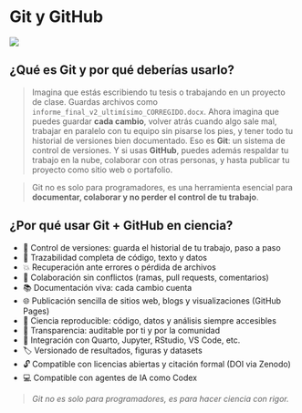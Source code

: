 # Git y GitHub


![](images/version_final.png)

## ¿Qué es Git y por qué deberías usarlo? {.small}

> Imagina que estás escribiendo tu tesis o trabajando en un proyecto de clase. Guardas archivos como `informe_final_v2_ultimísimo_CORREGIDO.docx`. Ahora imagina que puedes guardar **cada cambio**, volver atrás cuando algo sale mal, trabajar en paralelo con tu equipo sin pisarse los pies, y tener todo tu historial de versiones bien documentado. Eso es **Git**: un sistema de control de versiones. Y si usas **GitHub**, puedes además respaldar tu trabajo en la nube, colaborar con otras personas, y hasta publicar tu proyecto como sitio web o portafolio.  

>Git no es solo para programadores, es una herramienta esencial para **documentar, colaborar y no perder el control de tu trabajo**.



## ¿Por qué usar Git + GitHub en ciencia? {.scrollable}

- 🔄 Control de versiones: guarda el historial de tu trabajo, paso a paso  
- 🧠 Trazabilidad completa de código, texto y datos  
- 💥 Recuperación ante errores o pérdida de archivos  
- 🤝 Colaboración sin conflictos (ramas, pull requests, comentarios)  
- 📚 Documentación viva: cada cambio cuenta  
- 🌐 Publicación sencilla de sitios web, blogs y visualizaciones (GitHub Pages)  
- 🧪 Ciencia reproducible: código, datos y análisis siempre accesibles  
- 👀 Transparencia: auditable por ti y por la comunidad  
- 📁 Integración con Quarto, Jupyter, RStudio, VS Code, etc.  
- 🏷️ Versionado de resultados, figuras y datasets  
- 🔓 Compatible con licencias abiertas y citación formal (DOI via Zenodo)
- 💻 Compatible con agentes de IA como Codex

> *Git no es solo para programadores, es para hacer ciencia con rigor.*
